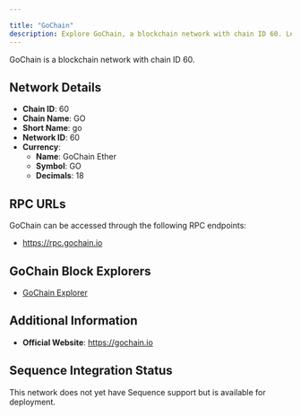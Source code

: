 ```yaml
---

title: "GoChain"
description: Explore GoChain, a blockchain network with chain ID 60. Learn about its native currency, GoChain Ether, and how to interact with the network.
---
```




GoChain is a blockchain network with chain ID 60.

## Network Details

- **Chain ID**: 60
- **Chain Name**: GO
- **Short Name**: go
- **Network ID**: 60
- **Currency**: 
  - **Name**: GoChain Ether
  - **Symbol**: GO
  - **Decimals**: 18

## RPC URLs

GoChain can be accessed through the following RPC endpoints:

- https://rpc.gochain.io

## GoChain Block Explorers

- [GoChain Explorer](https://explorer.gochain.io)

## Additional Information

- **Official Website**: https://gochain.io

## Sequence Integration Status

This network does not yet have Sequence support but is available for deployment.
